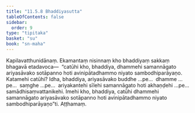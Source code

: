 ```yaml
---
title: "11.5.8 Bhaddiyasutta"
tableOfContents: false
sidebar:
  order: 9
type: "tipitaka"
basket: "su"
book: "sn-maha"
---
```



<DynamicBreadcrumb />

<Division number="1044" book="sn-maha">

<Paragraph number="2080" book="sn-maha">
Kapilavatthunidānaṃ. Ekamantaṃ nisinnaṃ kho bhaddiyaṃ sakkaṃ bhagavā etadavoca—  “catūhi kho, bhaddiya, dhammehi samannāgato ariyasāvako sotāpanno hoti avinipātadhammo niyato sambodhiparāyaṇo.
</Paragraph>

<Paragraph number="2081" book="sn-maha">
Katamehi catūhi? Idha, bhaddiya, ariyasāvako buddhe …pe…  dhamme …pe…  saṃghe …pe…  ariyakantehi sīlehi samannāgato hoti akhaṇḍehi …pe…  samādhisaṃvattanikehi. Imehi kho, bhaddiya, catūhi dhammehi samannāgato ariyasāvako sotāpanno hoti avinipātadhammo niyato sambodhiparāyaṇo”ti.

</Paragraph>
</Division>

<Paragraph number="2082" type="center" book="sn-maha">
Aṭṭhamaṃ.
</Paragraph>